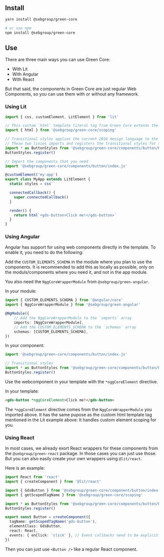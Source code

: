 
<Meta title="Get started" />

## Install

```bash
yarn install @sebgroup/green-core

# or use npm
npm install @sebgroup/green-core
```

## Use

There are three main ways you can use Green Core:

- With Lit
- With Angular
- With React

But that said, the components in Green Core are just regular Web Components, so you can use them with or without any framework.

### Using Lit

```ts
import { css, customElement, LitElement } from 'lit'

// This custom `html` template literal tag from Green Core extends the default `lit-html` tag to handle element version scoping.
import { html } from '@sebgroup/green-core/scoping'

// Transitional styles applies the current 2016 design language to the components
// These two linies imports and registers the transitional styles for the button component
import * as ButtonStyles from '@sebgroup/green-core/components/button/button.trans.styles.js'
ButtonStyles.register()

// Import the components that you need
import '@sebgroup/green-core/components/button/index.js'

@customElement('my-app')
export class MyApp extends LitElement {
  static styles = css``

  connectedCallback() {
    super.connectedCallback()
  }

  render() {
    return html`<gds-button>Click me!</gds-button>`
  }
}
```

### Using Angular

Angular has support for using web components directly in the template. To enable it, you need to do the following:

Add the `CUSTOM_ELEMENTS_SCHEMA` in the module where you plan to use the components. It is recommended to add this as locally as possible, only on the moduls/components where you need it, and not in the app module.

You also need the `NggCoreWrapperModule` from `@sebgroup/green-angular`.

In your module:

```ts
import { CUSTOM_ELEMENTS_SCHEMA } from '@angular/core'
import { NggCoreWrapperModule } from '@sebgroup/green-angular'

@NgModule({
    // Add the NggCoreWrapperModule to the `imports` array
    imports: [NggCoreWrapperModule],
    // Add the CUSTOM_ELEMENTS_SCHEMA to the `schemas` array
    schemas: [CUSTOM_ELEMENTS_SCHEMA],
})
```

In your component:

```ts
import '@sebgroup/green-core/components/button/index.js'

// Transitional styles
import * as ButtonStyles from '@sebgroup/green-core/components/button/button.trans.styles.js'
ButtonStyles.register()
```

Use the webcomponent in your template with the `*nggCoreElement` directive.

In your template:

```html
<gds-button *nggCoreElement>Click me!</gds-button>
```

The `*nggCoreElement` directive comes from the `NggCoreWrapperModule` you imported above. It has the same pupose as the custom html template tag mentioned in the Lit example above: It handles custom element scoping for you.

### Using React

In most cases, we already exort React wrappers for these components from the `@sebgroup/green-react` package. In those cases you can just use those. But you can also easily create your own wrappers using `@lit/react`.

Here is an example:

```ts
import React from 'react'
import { createComponent } from '@lit/react'

import { GdsButton } from '@sebgroup/green-core/component/button/index.js'
import { getScopedTagName } from '@sebgroup/green-core/scoping'

import * as ButtonStyles from '@sebgroup/green-core/components/button/button.trans.styles.js'
ButtonStyles.register()

export const Button = createComponent({
  tagName: getScopedTagName('gds-button'),
  elementClass: GdsButton,
  react: React,
  events: { onClick: 'click' }, // Event callbacks need to be explicitly mapped to DOM events
})
```

Then you can just use `<Button />` like a regular React component.
